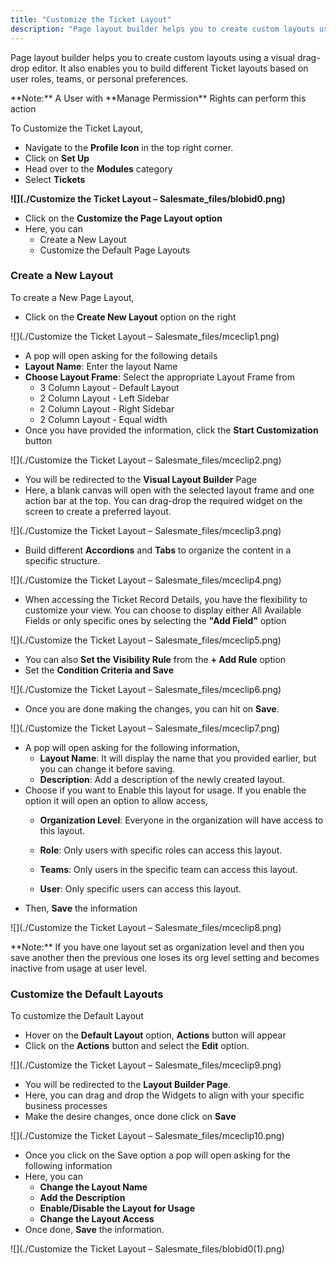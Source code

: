 ```yaml
---
title: "Customize the Ticket Layout"
description: "Page layout builder helps you to create custom layouts using a visual drag-drop editor. It also enables you to build different Ticket layouts based on..."
---
```


Page layout builder helps you to create custom layouts using a visual drag-drop editor. It also enables you to build different Ticket layouts based on user roles, teams, or personal preferences.

<Note>
**Note:** A User with **Manage Permission** Rights can perform this action
</Note>

To Customize the Ticket Layout,

*   Navigate to the **Profile Icon** in the top right corner.
*   Click on **Set Up**
*   Head over to the **Modules** category
*   Select **Tickets** 

**![](./Customize the Ticket Layout – Salesmate_files/blobid0.png)**

*   Click on the **Customize the Page Layout option**
*   Here, you can
    *   Create a New Layout
    *   Customize the Default Page Layouts

### Create a New Layout

To create a New Page Layout,

*   Click on the **Create New Layout** option on the right

![](./Customize the Ticket Layout – Salesmate_files/mceclip1.png)

*   A pop will open asking for the following details
*   **Layout Name**: Enter the layout Name
*   **Choose Layout Frame**: Select the appropriate Layout Frame from
    *   3 Column Layout - Default Layout
    *   2 Column Layout - Left Sidebar
    *   2 Column Layout - Right Sidebar
    *   2 Column Layout - Equal width
*   Once you have provided the information, click the **Start Customization** button

![](./Customize the Ticket Layout – Salesmate_files/mceclip2.png)

*   You will be redirected to the **Visual Layout Builder** Page
*   Here, a blank canvas will open with the selected layout frame and one action bar at the top. You can drag-drop the required widget on the screen to create a preferred layout.

![](./Customize the Ticket Layout – Salesmate_files/mceclip3.png)

*   Build different **Accordions** and **Tabs** to organize the content in a specific structure.

![](./Customize the Ticket Layout – Salesmate_files/mceclip4.png)

*   When accessing the Ticket Record Details, you have the flexibility to customize your view. You can choose to display either All Available Fields or only specific ones by selecting the **"Add Field"** option

![](./Customize the Ticket Layout – Salesmate_files/mceclip5.png)

*   You can also **Set the Visibility Rule** from the **\+ Add Rule** option
*   Set the **Condition Criteria and Save** 

![](./Customize the Ticket Layout – Salesmate_files/mceclip6.png)

*   Once you are done making the changes, you can hit on **Save**.

![](./Customize the Ticket Layout – Salesmate_files/mceclip7.png)

*   A pop will open asking for the following information,
    *   **Layout Name**: It will display the name that you provided earlier, but you can change it before saving.
    *   **Description**: Add a description of the newly created layout.
*   Choose if you want to Enable this layout for usage. If you enable the option it will open an option to allow access,
    *   **Organization Level**: Everyone in the organization will have access to this layout.
    *   **Role**: Only users with specific roles can access this layout.
        
    *   **Teams**: Only users in the specific team can access this layout.
    *   **User**: Only specific users can access this layout.
*   Then, **Save** the information

![](./Customize the Ticket Layout – Salesmate_files/mceclip8.png)

<Note>
**Note:** If you have one layout set as organization level and then you save another then the previous one loses its org level setting and becomes inactive from usage at user level.
</Note>

### Customize the Default Layouts 

To customize the Default Layout

*   Hover on the **Default Layout** option, **Actions** button will appear
*   Click on the **Actions** button and select the **Edit** option.

![](./Customize the Ticket Layout – Salesmate_files/mceclip9.png)

*   You will be redirected to the **Layout Builder Page**.
*   Here, you can drag and drop the Widgets to align with your specific business processes
*   Make the desire changes, once done click on **Save**

![](./Customize the Ticket Layout – Salesmate_files/mceclip10.png)

*   Once you click on the Save option a pop will open asking for the following information
*   Here, you can  
    *   **Change the Layout Name** 
    *   **Add the Description**
    *   **Enable/Disable the Layout for Usage**
    *   **Change the Layout Access**
*   Once done, **Save** the information.

![](./Customize the Ticket Layout – Salesmate_files/blobid0(1).png)